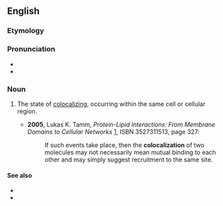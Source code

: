 ==English==
{{wikipedia}}

===Etymology===
{{prefix|co|localization|lang=en}}

===Pronunciation===
* {{IPA|kɔˌloʊkəlɪˈzeɪʃən|lang=en}}
* {{rhymes|eɪʃən|lang=en}}

===Noun===
{{en-noun}}

# {{lb|en|cytology}} The state of [[colocalize|colocalizing]], occurring within the same cell or cellular region.
#* '''2005''', Lukas K. Tamm, ''Protein-Lipid Interactions: From Membrane Domains to Cellular Networks'' [http://books.google.com/books?id=og5QM8Jc-LUC], ISBN 3527311513, page 327:
#*: If such events take place, then the '''colocalization''' of two molecules may not necessarily mean mutual binding to each other and may simply suggest recruitment to the same site.

====See also====
* {{l|en|collocation}}
* {{l|en|colocation}}